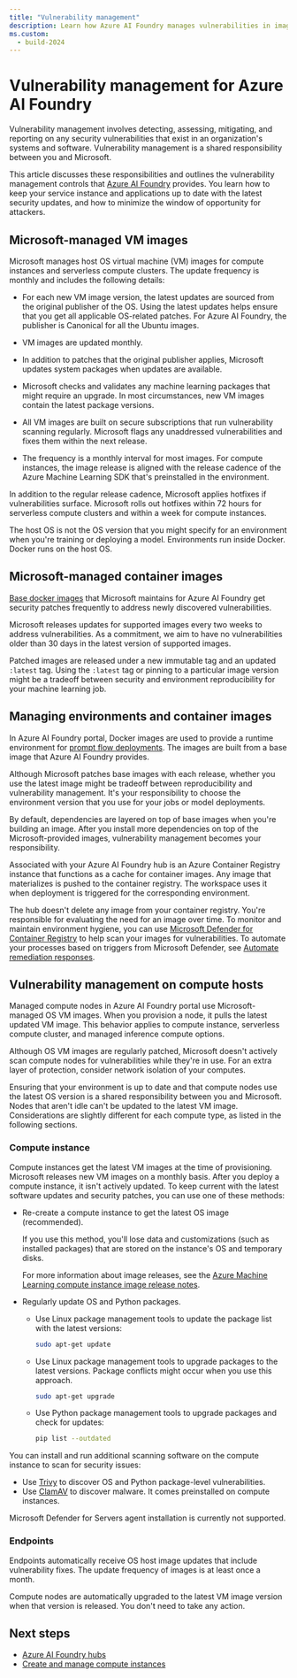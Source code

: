 ```yaml
---
title: "Vulnerability management"
description: Learn how Azure AI Foundry manages vulnerabilities in images that the service provides, and how you can get the latest security updates for the components that you manage.
ms.custom:
  - build-2024
---
```


# Vulnerability management for Azure AI Foundry


<HubOnlyAlt />

Vulnerability management involves detecting, assessing, mitigating, and reporting on any security vulnerabilities that exist in an organization's systems and software. Vulnerability management is a shared responsibility between you and Microsoft.

This article discusses these responsibilities and outlines the vulnerability management controls that [Azure AI Foundry](https://ai.azure.com/?cid=learnDocs) provides. You learn how to keep your service instance and applications up to date with the latest security updates, and how to minimize the window of opportunity for attackers.

## Microsoft-managed VM images

Microsoft manages host OS virtual machine (VM) images for compute instances and serverless compute clusters. The update frequency is monthly and includes the following details:

* For each new VM image version, the latest updates are sourced from the original publisher of the OS. Using the latest updates helps ensure that you get all applicable OS-related patches. For Azure AI Foundry, the publisher is Canonical for all the Ubuntu images.

* VM images are updated monthly.  

* In addition to patches that the original publisher applies, Microsoft updates system packages when updates are available.

* Microsoft checks and validates any machine learning packages that might require an upgrade. In most circumstances, new VM images contain the latest package versions.  

* All VM images are built on secure subscriptions that run vulnerability scanning regularly. Microsoft flags any unaddressed vulnerabilities and fixes them within the next release.  

* The frequency is a monthly interval for most images. For compute instances, the image release is aligned with the release cadence of the Azure Machine Learning SDK that's preinstalled in the environment.

In addition to the regular release cadence, Microsoft applies hotfixes if vulnerabilities surface. Microsoft rolls out hotfixes within 72 hours for serverless compute clusters and within a week for compute instances.

<Note>
The host OS is not the OS version that you might specify for an environment when you're training or deploying a model. Environments run inside Docker. Docker runs on the host OS.
</Note>

## Microsoft-managed container images

[Base docker images](https://github.com/Azure/AzureML-Containers) that Microsoft maintains for Azure AI Foundry get security patches frequently to address newly discovered vulnerabilities.  

Microsoft releases updates for supported images every two weeks to address vulnerabilities. As a commitment, we aim to have no vulnerabilities older than 30 days in the latest version of supported images.

Patched images are released under a new immutable tag and an updated `:latest` tag. Using the `:latest` tag or pinning to a particular image version might be a tradeoff between security and environment reproducibility for your machine learning job.

## Managing environments and container images  

In Azure AI Foundry portal, Docker images are used to provide a runtime environment for [prompt flow deployments](../how-to/flow-deploy). The images are built from a base image that Azure AI Foundry provides.

Although Microsoft patches base images with each release, whether you use the latest image might be tradeoff between reproducibility and vulnerability management. It's your responsibility to choose the environment version that you use for your jobs or model deployments.  

By default, dependencies are layered on top of base images when you're building an image. After you install more dependencies on top of the Microsoft-provided images, vulnerability management becomes your responsibility.  

Associated with your Azure AI Foundry hub is an Azure Container Registry instance that functions as a cache for container images. Any image that materializes is pushed to the container registry. The workspace uses it when deployment is triggered for the corresponding environment.

The hub doesn't delete any image from your container registry. You're responsible for evaluating the need for an image over time. To monitor and maintain environment hygiene, you can use [Microsoft Defender for Container Registry](/azure/defender-for-cloud/defender-for-container-registries-usage) to help scan your images for vulnerabilities. To automate your processes based on triggers from Microsoft Defender, see [Automate remediation responses](/azure/defender-for-cloud/workflow-automation).


## Vulnerability management on compute hosts

Managed compute nodes in Azure AI Foundry portal use Microsoft-managed OS VM images. When you provision a node, it pulls the latest updated VM image. This behavior applies to compute instance, serverless compute cluster, and managed inference compute options.

Although OS VM images are regularly patched, Microsoft doesn't actively scan compute nodes for vulnerabilities while they're in use. For an extra layer of protection, consider network isolation of your computes.
  
Ensuring that your environment is up to date and that compute nodes use the latest OS version is a shared responsibility between you and Microsoft. Nodes that aren't idle can't be updated to the latest VM image. Considerations are slightly different for each compute type, as listed in the following sections.

### Compute instance

Compute instances get the latest VM images at the time of provisioning. Microsoft releases new VM images on a monthly basis. After you deploy a compute instance, it isn't actively updated. To keep current with the latest software updates and security patches, you can use one of these methods:

* Re-create a compute instance to get the latest OS image (recommended).

  If you use this method, you'll lose data and customizations (such as installed packages) that are stored on the instance's OS and temporary disks.
  
  For more information about image releases, see the [Azure Machine Learning compute instance image release notes](/azure/machine-learning/azure-machine-learning-ci-image-release-notes).

* Regularly update OS and Python packages.

  * Use Linux package management tools to update the package list with the latest versions:

    ```bash
    sudo apt-get update
    ```

  * Use Linux package management tools to upgrade packages to the latest versions. Package conflicts might occur when you use this approach.

    ```bash
    sudo apt-get upgrade
    ```

  * Use Python package management tools to upgrade packages and check for updates:

    ```bash
    pip list --outdated
    ```

You can install and run additional scanning software on the compute instance to scan for security issues:

* Use [Trivy](https://github.com/aquasecurity/trivy) to discover OS and Python package-level vulnerabilities.
* Use [ClamAV](https://www.clamav.net/) to discover malware. It comes preinstalled on compute instances.

Microsoft Defender for Servers agent installation is currently not supported.

### Endpoints

Endpoints automatically receive OS host image updates that include vulnerability fixes. The update frequency of images is at least once a month.

Compute nodes are automatically upgraded to the latest VM image version when that version is released. You don't need to take any action.  

## Next steps

* [Azure AI Foundry hubs](ai-resources)
* [Create and manage compute instances](../how-to/create-manage-compute)
